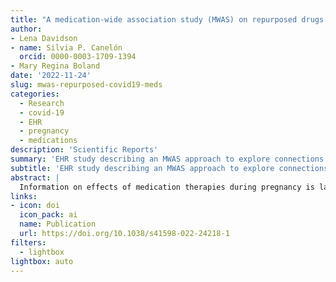 ```yaml
---
title: "A medication-wide association study (MWAS) on repurposed drugs for COVID-19 with Pre-pandemic prescription medication exposure and pregnancy outcomes"
author: 
- Lena Davidson
- name: Silvia P. Canelón
  orcid: 0000-0003-1709-1394
- Mary Regina Boland
date: '2022-11-24'
slug: mwas-repurposed-covid19-meds
categories:
  - Research
  - covid-19
  - EHR
  - pregnancy
  - medications
description: 'Scientific Reports'
summary: 'EHR study describing an MWAS approach to explore connections between exposure to repurposed COVID-19 prescription medications and the risk of cesarean section, preterm birth, and stillbirth'
subtitle: 'EHR study describing an MWAS approach to explore connections between exposure to repurposed COVID-19 prescription medications and the risk of cesarean section, preterm birth, and stillbirth'
abstract: |
  Information on effects of medication therapies during pregnancy is lacking as pregnant patients are often excluded from clinical trials. This retrospective study explores the potential of using electronic health record (EHR) data to inform safety profiles of repurposed COVID medication therapies on pregnancy outcomes using pre-COVID data. We conducted a medication-wide association study (MWAS) on prescription medication exposures during pregnancy and the risk of cesarean section, preterm birth, and stillbirth, using EHR data between 2010–2017 on deliveries at PennMedicine. Repurposed drugs studied for treatment of COVID-19 were extracted from ClinicalTrials.gov (n = 138). We adjusted for known comorbidities diagnosed within 2 years prior to birth. Using previously developed medication mapping and delivery-identification algorithms, we identified medication exposure in 2,830 of a total 63,334 deliveries; from 138 trials, we found 31 medications prescribed and included in our cohort. We found 21 (68%) of the 31 medications were not positively associated with increased risk of the outcomes examined. With caution, these medications warrant potential for inclusion of pregnant individuals in future studies, while drugs found to be associated with pregnancy outcomes require further investigation. MWAS facilitates hypothesis-driven evaluation of drug safety across all prescription medications, revealing potential drug candidates for further research.
links:
- icon: doi
  icon_pack: ai
  name: Publication
  url: https://doi.org/10.1038/s41598-022-24218-1
filters:
  - lightbox
lightbox: auto
---
```


